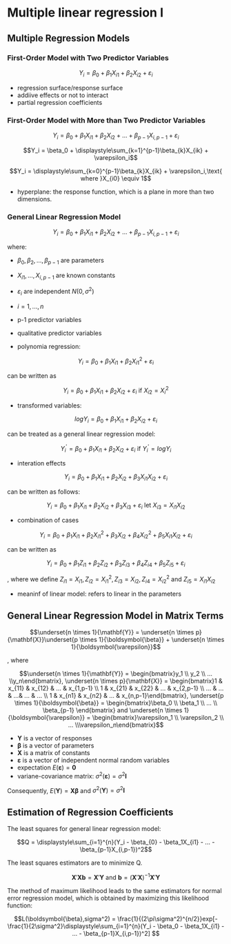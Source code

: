 # Multiple linear regression I

## Multiple Regression Models

### First-Order Model with Two Predictor Variables

$$Y_i = \beta_0 + \beta_1X_{i1} + \beta_2X_{i2} + \varepsilon_i$$

- regression surface/response surface
- addiive effects or not to interact
- partial regression coefficients

### First-Order Model with More than Two Predictor Variables

$$Y_i = \beta_0 + \beta_1X_{i1} + \beta_2X_{i2} + ... + \beta_{p-1}X_{i,p-1}+\varepsilon_i$$

$$Y_i = \beta_0 + \displaystyle\sum_{k=1}^{p-1}\beta_{k}X_{ik} + \varepsilon_i$$

$$Y_i = \displaystyle\sum_{k=0}^{p-1}\beta_{k}X_{ik} + \varepsilon_i,\text{ where }X_{i0} \equiv 1$$

- hyperplane: the response function, which is a plane in more than two dimensions.

### General Linear Regression Model

$$Y_i = \beta_0 + \beta_1X_{i1} + \beta_2X_{i2} + ... + \beta_{p-1}X_{i,p-1}+\varepsilon_i$$

where:

- $\beta_0, \beta_2, ..., \beta_{p-1}$ are parameters
- $X_{i1}, ..., X_{i,p-1}$ are known constants
- $\varepsilon_i$ are independent $N(0,\sigma^2)$
- $i = 1, ..., n$

- p-1 predictor variables
- qualitative predictor variables
- polynomia regression: 

$$Y_i = \beta_0 + \beta_1X_{i1} + \beta_2X_{i1}^2 + \varepsilon_i$$ 

can be written as 

$$Y_i = \beta_0 + \beta_1X_{i1} + \beta_2X_{i2} + \varepsilon_i\text{ if }X_{i2} = X_i^2$$

- transformed variables: 

$$logY_i = \beta_0 + \beta_1X_{i1} + \beta_2X_{i2} + \varepsilon_i$$

can be treated as a general linear regression model:

$$Y_i^{'} = \beta_0 + \beta_1X_{i1} + \beta_2X_{i2} + \varepsilon_i\text{ if }Y_i^{'}=logY_i$$

- interation effects

$$Y_i = \beta_0 + \beta_1X_{i1} + \beta_2X_{i2} + \beta_3X_{i1}X_{i2} + \varepsilon_i$$

can be written as follows:

$$Y_i = \beta_0 + \beta_1X_{i1} + \beta_2X_{i2} + \beta_3X_{i3} + \varepsilon_i\text{ let }X_{i3} = X_{i1}X_{i2}$$

- combination of cases

$$Y_i = \beta_0 + \beta_1X_{i1} + \beta_2X_{i1}^2 + \beta_3X_{i2} +  \beta_4X_{i2}^2 +  \beta_5X_{i1}X_{i2} + \varepsilon_i$$

can be written as

$$Y_i = \beta_0 + \beta_1Z_{i1} + \beta_2Z_{i2} + \beta_3Z_{i3} +  \beta_4Z_{i4} +  \beta_5Z_{i5} + \varepsilon_i$$

, where we define $Z_{i1}=X_{i1}, Z_{i2}=X_{i1}^2, Z_{i3}=X_{i2}, Z_{i4}=X_{i2}^2\text{ and }Z_{i5}=X_{i1}X_{i2}$

- meaninf of linear model: refers to linear in the parameters

## General Linear Regression Model in Matrix Terms

$$\underset{n \times 1}{\mathbf{Y}} = \underset{n \times p}{\mathbf{X}}\underset{p \times 1}{\boldsymbol{\beta}} + \underset{n \times 1}{\boldsymbol{\varepsilon}}$$

, where

$$\underset{n \times 1}{\mathbf{Y}} = \begin{bmatrix}y_1 \\ y_2 \\ ... \\y_n\end{bmatrix}, \underset{n \times p}{\mathbf{X}} = \begin{bmatrix}1 & x_{11}  & x_{12} & ... & x_{1,p-1} \\ 1 & x_{21} & x_{22} & ... & x_{2,p-1} \\ ... & ... & ...&  ...  & ... \\ 1  & x_{n1} & x_{n2} & ... & x_{n,p-1}\end{bmatrix}, \underset{p \times 1}{\boldsymbol{\beta}} = \begin{bmatrix}\beta_0 \\ \beta_1 \\ ... \\ \beta_{p-1} \end{bmatrix} and \underset{n \times 1}{\boldsymbol{\varepsilon}} = \begin{bmatrix}\varepsilon_1 \\ \varepsilon_2 \\ ... \\\varepsilon_n\end{bmatrix}$$

- $\mathbf{Y}$ is a vector of responses
- $\mathbf{\beta}$ is a vector of parameters
- $\mathbf{X}$ is a matrix of constants
- $\boldsymbol{\varepsilon}$ is a vector of independent normal random variables
- expectation $E(\boldsymbol{\varepsilon}) = \mathbf{0}$
- variane-covariance matrix: $\sigma^2(\boldsymbol{\varepsilon}) = \sigma^2\mathbf{I}$

Consequently, $E(\mathbf{Y}) = \boldsymbol{X\beta}$ and $\sigma^2(\boldsymbol{Y}) = \sigma^2\mathbf{I}$

## Estimation of Regression Coefficients

The least squares for general linear regression model:

$$Q = \displaystyle\sum_{i=1}^{n}(Y_i - \beta_{0} - \beta_1X_{i1} - ... - \beta_{p-1}X_{i,p-1})^2$$

The least squares estimators are to minimize Q.

$$\mathbf{X}'\mathbf{Xb} = \mathbf{X}'\mathbf{Y}\text{ and }\mathbf{b} = (\mathbf{X}'\mathbf{X})^{-1}\mathbf{X}'\mathbf{Y}$$

The method of maximum likelihood leads to the same estimators for normal error regression model, which is obtained by maximizing this likelihood function:

$$L(\boldsymbol{\beta},sigma^2) = \frac{1}{(2\pi\sigma^2)^{n/2}}exp[-\frac{1}{2\sigma^2}\displaystyle\sum_{i=1}^{n}(Y_i - \beta_0 - \beta_1X_{i1} - ... - \beta_{p-1}X_{i,p-1})^2] $$